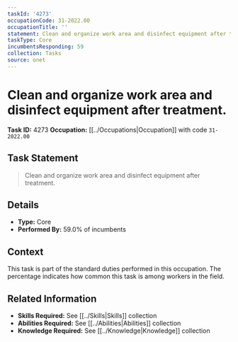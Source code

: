 ```yaml
---
taskId: '4273'
occupationCode: 31-2022.00
occupationTitle: ''
statement: Clean and organize work area and disinfect equipment after treatment.
taskType: Core
incumbentsResponding: 59
collection: Tasks
source: onet
---
```

# Clean and organize work area and disinfect equipment after treatment.

**Task ID:** 4273
**Occupation:** [[../Occupations|Occupation]] with code `31-2022.00`

## Task Statement

> Clean and organize work area and disinfect equipment after treatment.

## Details

- **Type:** Core
- **Performed By:** 59.0% of incumbents

## Context

This task is part of the standard duties performed in this occupation. The percentage indicates how common this task is among workers in the field.

## Related Information

- **Skills Required:** See [[../Skills|Skills]] collection
- **Abilities Required:** See [[../Abilities|Abilities]] collection
- **Knowledge Required:** See [[../Knowledge|Knowledge]] collection
